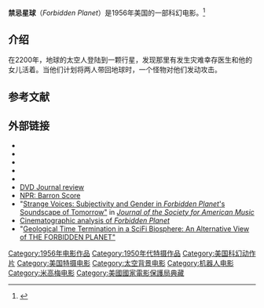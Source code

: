 '''禁忌星球'''（''Forbidden Planet''）是1956年美国的一部科幻电影。<ref>{{cite book |title=Shakespeare in Hollywood, 1929–1956 |last=Wilson |first=Robert Frank |authorlink= |year=2000 |publisher=Fairleigh Dickinson University Press |isbn=0-8386-3832-5 |page=10 |url=http://books.google.com/?id=_YhlAAAAMAAJ&q=%22forbidden+planet%22+tempest&dq=%22forbidden+planet%22+tempest&cd=5 |accessdate=14 March 2010}}</ref> 
==介绍==
在2200年，地球的太空人登陆到一颗行星，发现那里有发生灾难幸存医生和他的女儿活着。当他们计划将两人带回地球时，一个怪物对他们发动攻击。
==参考文献==
{{reflist}}
==外部链接==
{{Wikiquote}}
{{Commons category|Forbidden Planet}}
* {{AFI film|51831|Forbidden Planet}}
* {{IMDb title|0049223|Forbidden Planet}}
* {{tcmdb title|1114|Forbidden Planet}}
* {{Allmovie title|18166|Forbidden Planet}}
* {{Rotten-tomatoes|forbidden_planet|Forbidden Planet}}
* [http://www.dvdjournal.com/reviews/f/forbiddenplanet.shtml DVD Journal review] {{Wayback|url=http://www.dvdjournal.com/reviews/f/forbiddenplanet.shtml |date=20210125014616 }}
* [http://www.npr.org/templates/story/story.php?storyId=4486840 NPR: Barron Score] {{Wayback|url=http://www.npr.org/templates/story/story.php?storyId=4486840 |date=20210414033002 }}
* "[http://journals.cambridge.org.helicon.vuw.ac.nz/action/displayAbstract?fromPage=online&aid=9355431&fulltextType=RA&fileId=S1752196314000248 Strange Voices: Subjectivity and Gender in ''Forbidden Planet'''s Soundscape of Tomorrow"] in [http://journals.cambridge.org.helicon.vuw.ac.nz/action/displayIssue?jid=SAM&volumeId=8&seriesId=0&issueId=03 ''Journal of the Society for American Music'']
* [http://www.tiemposfuturos.es/in/i_opinionCeluloideDigitalPlanetaProhibido.htm Cinematographic analysis of ''Forbidden Planet''] {{Wayback|url=http://www.tiemposfuturos.es/in/i_opinionCeluloideDigitalPlanetaProhibido.htm |date=20200731180134 }}
* "[http://www.daviddarling.info/encyclopedia/F/ForbPlan_Cathcart.html Geological Time Termination in a SciFi Biosphere: An Alternative View of THE FORBIDDEN PLANET"] {{Wayback|url=http://www.daviddarling.info/encyclopedia/F/ForbPlan_Cathcart.html |date=20170909191148 }}
{{Authority control}}
[[Category:1956年电影作品|Category:1956年电影作品]]
[[Category:1950年代特摄作品|Category:1950年代特摄作品]]
[[Category:美国科幻动作片|Category:美国科幻动作片]]
[[Category:美国特摄电影|Category:美国特摄电影]]
[[Category:太空背景电影|Category:太空背景电影]]
[[Category:机器人电影|Category:机器人电影]]
[[Category:米高梅电影|Category:米高梅电影]]
[[Category:美國國家電影保護局典藏|Category:美國國家電影保護局典藏]]